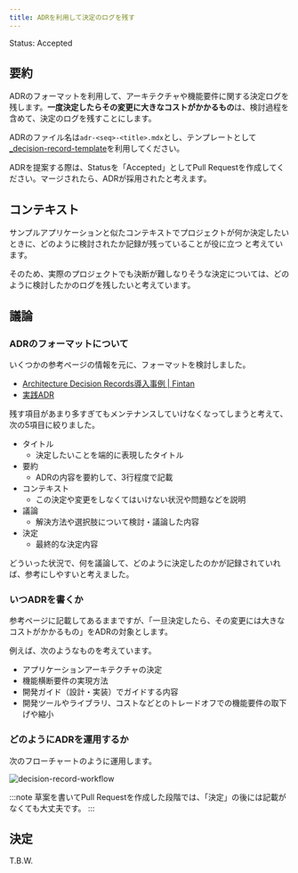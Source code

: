 ```yaml
---
title: ADRを利用して決定のログを残す
---
```


Status: Accepted

<!--
Proposed: 提案中
Accepted: 採用
Rejected: 却下
Deprecated: 廃止
-->

## 要約

ADRのフォーマットを利用して、アーキテクチャや機能要件に関する決定ログを残します。**一度決定したらその変更に大きなコストがかかるもの**は、検討過程を含めて、決定のログを残すことにします。

ADRのファイル名は`adr-<seq>-<title>.mdx`とし、テンプレートとして[_decision-record-template](_decision-record-template.mdx)を利用してください。

ADRを提案する際は、Statusを「Accepted」としてPull Requestを作成してください。マージされたら、ADRが採用されたと考えます。

## コンテキスト

サンプルアプリケーションと似たコンテキストでプロジェクトが何か決定したいときに、どのように検討されたか記録が残っていることが役に立つ  と考えています。

そのため、実際のプロジェクトでも決断が難しなりそうな決定については、どのように検討したかのログを残したいと考えています。

## 議論

### ADRのフォーマットについて

いくつかの参考ページの情報を元に、フォーマットを検討しました。

* [Architecture Decision Records導入事例 \| Fintan](https://fintan.jp/?p=3578)
* [実践ADR](https://scrapbox.io/kawasima/%E5%AE%9F%E8%B7%B5ADR)

残す項目があまり多すぎてもメンテナンスしていけなくなってしまうと考えて、次の5項目に絞りました。

* タイトル
  * 決定したいことを端的に表現したタイトル
* 要約
  * ADRの内容を要約して、3行程度で記載
* コンテキスト
  * この決定や変更をしなくてはいけない状況や問題などを説明
* 議論
  * 解決方法や選択肢について検討・議論した内容
* 決定
  * 最終的な決定内容

どういった状況で、何を議論して、どのように決定したのかが記録されていれば、参考にしやすいと考えました。

### いつADRを書くか

参考ページに記載してあるままですが、「一旦決定したら、その変更には大きなコストがかかるもの」をADRの対象とします。

例えば、次のようなものを考えています。

* アプリケーションアーキテクチャの決定
* 機能横断要件の実現方法
* 開発ガイド（設計・実装）でガイドする内容
* 開発ツールやライブラリ、コストなどとのトレードオフでの機能要件の取下げや縮小

### どのようにADRを運用するか

次のフローチャートのように運用します。

![decision-record-workflow](decision-record-workflow.png)

:::note
草案を書いてPull Requestを作成した段階では、「決定」の後には記載がなくても大丈夫です。
:::

## 決定

T.B.W.
